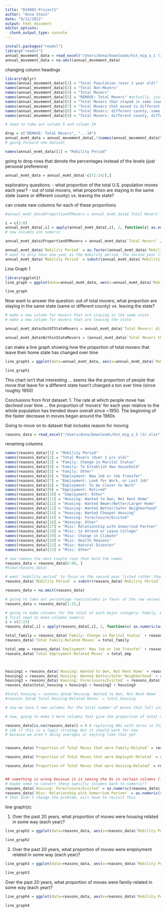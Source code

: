 ```yaml
---
title: "DS4002-Project1"
author: "Anna Stein"
date: "9/12/2022"
output: html_document
editor_options: 
  chunk_output_type: console
---
```




```r
install.packages("readxl")
library("readxl")
annual_movement_data = read_excel("/Users/Anna/Downloads/hst_mig_a_1 (3).xlsx")
annual_movement_data = na.omit(annual_movement_data)
```

changing column headings
```r
library(dplyr)
names(annual_movement_data)[2] = "Total Population (over 1 year old)"
names(annual_movement_data)[3] = "Total Non-Movers"
names(annual_movement_data)[4] = "Total Movers"
names(annual_movement_data)[5] = "REMOVE: Total Movers" #actually, just take this column out ?? 
names(annual_movement_data)[6] = "Total Movers that stayed in same county"
names(annual_movement_data)[7] = "Total Movers that moved to different county"
names(annual_movement_data)[8] = "Total Movers: different county, same state"
names(annual_movement_data)[9] = "Total Movers: different county, different state"

# need to take out column 5 and column 10 

drop = c("REMOVE: Total Movers", "...10")
annual_mvmt_data = annual_movement_data[,!(names(annual_movement_data)%in%drop)]
# going forward new dataset 

names(annual_mvmt_data)[1] = "Mobility Period"
```

going to drop rows that denote the percentages instead of the levels (just personal preference)
```r
annual_mvmt_data = annual_mvmt_data[-c(72:142),]
```

exploratory questions: 
- what proportion of the total U.S. population moves each year? 
- out of total movers, what proportion are staying in the same state (same or different county) vs. leaving the state? 

can create new columns for each of these proportions 

```r
#annual_mvmt_data$ProportionOfMovers = annual_mvmt_data$`Total Movers` / annual_mvmt_data$`Total Population (over 1 year old)` # didn't work bc columns are characters, need to be numeric

i = c(2:8)
annual_mvmt_data[,i] = apply(annual_mvmt_data[,i], 2, function(x) as.numeric(as.character(x)))
# now columns are numeric 

annual_mvmt_data$ProportionOfMovers = annual_mvmt_data$`Total Movers` / annual_mvmt_data$`Total Population (over 1 year old)`
```

```r
annual_mvmt_data$`Mobility Period` = as.factor(annual_mvmt_data$`Mobility Period`)
# want to only have one year as the mobility period, the second year listed
annual_mvmt_data$`Mobility Period` = substr(annual_mvmt_data$`Mobility Period`, 6, 9)
```

Line Graph 1 
```r
library(ggplot2)
line_graph = ggplot(data=annual_mvmt_data, aes(x=annual_mvmt_data$`Mobility Period`,y=annual_mvmt_data$ProportionOfMovers, group=1)) + geom_line(color="#aa0022",size=1)+scale_x_discrete(breaks=c("1950","1960","1970","1980","1990","2000", "2010", "2020")) + labs(x="Year", y="Proportion of Total Population that Moved") + ylim(0.000,0.300)

line_graph
```


Now want to answer the question: out of total movers, what proportion are staying in the same state (same or different county) vs. leaving the state? 
```r
# make a new column for movers that are staying in the same state
# make a new column for movers that are leaving the state

annual_mvmt_data$OutOfStateMovers = annual_mvmt_data$`Total Movers: different county, different state`/annual_mvmt_data$`Total Movers`

annual_mvmt_data$WithinStateMovers = (annual_mvmt_data$`Total Movers that stayed in same county` + annual_mvmt_data$`Total Movers: different county, same state`)/annual_mvmt_data$`Total Movers`
```

can make a line graph showing how the proportion of total movers that leave their home state
has changed over time 
```r
line_graph1 = ggplot(data=annual_mvmt_data, aes(x=annual_mvmt_data$`Mobility Period`,y=annual_mvmt_data$OutOfStateMovers, group=1)) + geom_line(color="#aa0023",size=1)+scale_x_discrete(breaks=c("1950","1960","1970","1980","1990","2000", "2010", "2020")) + labs(x="Year", y="Proportion of Total Movers that Moved to a Different State") + ylim(0.05,0.30)

line_graph1
```
This chart isn't that interesting  ... seems like the proportion of people that move that leave for a different state hasn't changed a ton over time (since roughly 1950)

Conclusions from first dataset: 
1. The rate at which people move has declined over time ... the proportion of 'movers' for each year relative to the whole population has trended down overall since ~1950. The beginning of the faster decrease in moves began around the 1980s 













Going to move on to dataset that includes reason for moving
```r
reasons_data = read_excel("/Users/Anna/Downloads/hst_mig_a_5 (3).xlsx")
```


renaming columns
```r
names(reasons_data)[1] = "Mobility Period"
names(reasons_data)[2] = "Total Movers (Over 1 yrs old)"
names(reasons_data)[3] = "Family: Change in Marital Status"
names(reasons_data)[4] = "Family: To Establish Own Household"
names(reasons_data)[5] = "Family: Other"
names(reasons_data)[6] = "Employment: New Job or Job Transfer"
names(reasons_data)[7] = "Employment: Look for Work, or Lost Job"
names(reasons_data)[8] = "Employment: To be Closer to Work"
names(reasons_data)[9] = "Employment: Retired"
names(reasons_data)[10] = "Employment: Other"
names(reasons_data)[11] = "Housing: Wanted to Own, Not Rent Home"
names(reasons_data)[12] = "Housing: Wanted Newer/Better/Larger Home"
names(reasons_data)[13] = "Housing: Wanted Better/Safer Neighborhood"
names(reasons_data)[14] = "Housing: Wanted Cheaper Housing"
names(reasons_data)[15] = "Housing: Foreclosure/Evicted"
names(reasons_data)[16] = "Housing: Other"
names(reasons_data)[17] = "Misc: Relationship with Unmarried Partner"
names(reasons_data)[18] = "Misc: to Attend or Leave College"
names(reasons_data)[19] = "Misc: Change in Climate"
names(reasons_data)[20] = "Misc: Health Reasons"
names(reasons_data)[21] = "Misc: Natural Disaster"
names(reasons_data)[22] = "Misc: Other"
```

```r
# now remove the next couple rows that held the names 
reasons_data = reasons_data[6:89, ]
#View(reasons_data)
```

```r
# want 'mobility period' to focus on the second year listed rather than the range 
reasons_data$`Mobility Period` = substr(reasons_data$`Mobility Period`, 6, 9)
```

```r
reasons_data = na.omit(reasons_data)
```

```r
# going to take out percentage rows/columns in favor of the row values that are numbers of people
reasons_data = reasons_data[1:25,]
```

```r
# going to make columns for the total of each major category: Family, Employment, Housing, Misc.
# first need to make columns numeric
i = c(2:22)
reasons_data[,i] = apply(reasons_data[,i], 2, function(x) as.numeric(as.character(x)))

total_family = reasons_data$`Family: Change in Marital Status` + reasons_data$`Family: To Establish Own Household` + reasons_data$`Family: Other`
reasons_data$`Total Family-Related Moves` = total_family 

total_emp = reasons_data$`Employment: New Job or Job Transfer` + reasons_data$`Employment: Look for Work, or Lost Job`+reasons_data$`Employment: To be Closer to Work` + reasons_data$`Employment: Retired`+reasons_data$`Employment: Other`
reasons_data$`Total Employment-Related Moves` = total_emp



housing1 = reasons_data$`Housing: Wanted to Own, Not Rent Home` + reasons_data$`Housing: Wanted Newer/Better/Larger Home`
housing2 = reasons_data$`Housing: Wanted Better/Safer Neighborhood` + reasons_data$`Housing: Wanted Cheaper Housing`
housing3 = reasons_data$`Housing: Foreclosure/Evicted` + reasons_data$`Housing: Other`
reasons_data$total_housing = housing1 + housing2 + housing3

#total_housing = reasons_data$`Housing: Wanted to Own, Not Rent Home` + reasons_data$`Housing: Wanted Newer/Better/Larger Home` + reasons_data$`Housing: Wanted Better/Safer Neighborhood` + reasons_data$`Housing: Wanted Cheaper Housing` + reasons_data$`Housing: Foreclosure/Evicted` + reasons_data$`Housing: Other`
#reasons_data$`Total Housing-Related Moves` = total_housing

# now we have 3 new columns for the total number of moves that fall into 3 of the main categories (family, employment, and housing)

# now, going to make 3 more columns that give the proportion of total moves that were due to the overall categories of housing, family, or employment

reasons_data[is.na(reasons_data)] = 0 # replacing NAs with zeros so that we can still get proportions 
# idk if this is a legit strategy but it should work for now
# because we aren't doing averages or anyting like that yet 


reasons_data$`Proportion of Total Moves that were Family-Related` = reasons_data$`Total Family-Related Moves`/reasons_data$`Total Movers (Over 1 yrs old)`

reasons_data$`Proportion of Total Moves that were Employmt-Related` = reasons_data$`Total Employment-Related Moves`/reasons_data$`Total Movers (Over 1 yrs old)`

reasons_data$`Proportion of Total Moves that were Housing-Related` = reasons_data$total_housing/reasons_data$`Total Movers (Over 1 yrs old)`


## something is wrong becasue it is seeing the 0s in certain columns (like for one of the housing columns) and making the 'total housing' number also = 0
# maybe need to convert these specific columns back to numeric??
reasons_data$`Housing: Foreclosure/Evicted` = as.numeric(reasons_data$`Housing: Foreclosure/Evicted`)
reasons_data$`Misc: Relationship with Unmarried Partner` = as.numeric(reasons_data$`Misc: Relationship with Unmarried Partner`)
# that didn't change the problem, will have to revisit this
```


line graph(s):

1. Over the past 20 years, what proportion of moves were housing related in some way (each year)? 
```r
line_graph2 = ggplot(data=reasons_data, aes(x=reasons_data$`Mobility Period`,y=reasons_data$`Proportion of Total Moves that were Housing-Related`, group=1)) + geom_line(color="#aa0023",size=1)+ labs(x="Year", y="Proportion of Total Moves that were Housing-Related")+ylim(0.0,0.6)+scale_x_discrete(breaks=c("1990", "2000", "2010", "2020"))

line_graph2
```


2. Over the past 20 years, what proportion of moves were employment related in some way (each year)?

```r
line_graph3 = ggplot(data=reasons_data, aes(x=reasons_data$`Mobility Period`,y=reasons_data$`Proportion of Total Moves that were Employmt-Related`, group=1)) + geom_line(color="#aa0023",size=1)+ labs(x="Year", y="Proportion of Total Moves that were Emplymt-Related")+ylim(0.0,0.6)+scale_x_discrete(breaks=c("1990", "2000", "2010", "2020"))

line_graph3
```


Over the past 20 years, what proportion of moves were family-related in some way (each year)? 
```r
line_graph4 = ggplot(data=reasons_data, aes(x=reasons_data$`Mobility Period`,y=reasons_data$`Proportion of Total Moves that were Family-Related`, group=1)) + geom_line(color="#aa0023",size=1)+ labs(x="Year", y="Proportion of Total Moves that were Family-Related")+ylim(0.0,0.6)+scale_x_discrete(breaks=c("1990", "2000", "2010", "2020"))

line_graph4
```

